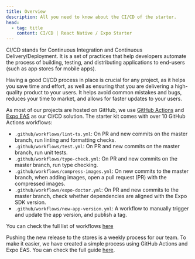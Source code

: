 ```yaml
---
title: Overview
description: All you need to know about the CI/CD of the starter.
head:
  - tag: title
    content: CI/CD | React Native / Expo Starter
---
```


CI/CD stands for Continuous Integration and Continuous Delivery/Deployment. It is a set of practices that help developers automate the process of building, testing, and distributing applications to end-users (such as app stores for mobile apps).

Having a good CI/CD process in place is crucial for any project, as it helps you save time and effort, as well as ensuring that you are delivering a high-quality product to your users. It helps avoid common mistakes and bugs, reduces your time to market, and allows for faster updates to your users.

As most of our projects are hosted on GitHub, we use [GitHub Actions](https://github.com/features/actions) and [Expo EAS](https://expo.dev/eas) as our CI/CD solution. The starter kit comes with over 10 GitHub Actions workflows:

- `.github/workflows/lint-ts.yml`: On PR and new commits on the master branch, run linting and formatting checks.
- `.github/workflows/test.yml`: On PR and new commits on the master branch, run unit tests.
- `.github/workflows/type-check.yml`: On PR and new commits on the master branch, run type checking.
- `.github/workflows/compress-images.yml`: On new commits to the master branch, when adding images, open a pull request (PR) with the compressed images.
- `.github/workflows/expo-doctor.yml`: On PR and new commits to the master branch, check whether dependencies are aligned with the Expo SDK version.
- `.github/workflows/new-app-version.yml`: A workflow to manually trigger and update the app version, and publish a tag.

You can check the full list of workflows [here](/ci-cd/workflows-references/)

Pushing the new release to the stores is a weekly process for our team. To make it easier, we have created a simple process using GitHub Actions and Expo EAS. You can check the full guide [here](/ci-cd/app-releasing-process/).
